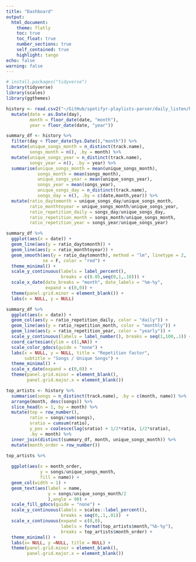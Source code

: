 ```yaml
---
title: "Dashboard"
output:
  html_document:
    theme: flatly
    toc: true
    toc_float: true
    number_sections: true
    self_contained: true
    highlight: tango
echo: false
warning: false
---
```



```r
# install.packages("tidyverse")
library(tidyverse)
library(scales)
library(ggthemes)
```


```r
history <- read.csv2("~/GitHub/spotifyr-playlists-parser/daily_listen/history.txt") %>% 
  mutate(date = as.Date(day),
         month = floor_date(date, "month"),
         year = floor_date(date, "year")) 
```

```r
summary_df <- history %>%
  filter(day < floor_date(Sys.Date(),"month")) %>% 
  mutate(unique_songs_month = n_distinct(track.name),
         songs_month = n(), .by = month) %>% 
  mutate(unique_songs_year = n_distinct(track.name),
         songs_year = n(), .by = year) %>% 
  summarise(unique_songs_month = mean(unique_songs_month),
            songs_month = mean(songs_month),
            unique_songs_year = mean(unique_songs_year),
            songs_year = mean(songs_year),
            unique_songs_day = n_distinct(track.name),
            songs_day = n(), .by = c(date,month,year)) %>% 
  mutate(ratio_daytomonth = unique_songs_day/unique_songs_month,
         ratio_monthtoyear = unique_songs_month/unique_songs_year,
         ratio_repetition_daily = songs_day/unique_songs_day,
         ratio_repetition_month = songs_month/unique_songs_month,
         ratio_repetition_year = songs_year/unique_songs_year)

summary_df %>% 
  ggplot(aes(x = date)) +
  geom_line(aes(y = ratio_daytomonth)) +
  geom_line(aes(y = ratio_monthtoyear)) +
  geom_smooth(aes(y = ratio_daytomonth), method = "lm", linetype = 2,
              se = F, color = "red") +
  theme_minimal() +
  scale_y_continuous(labels = label_percent(),
                     breaks = c(0.05,seq(0,1,.10))) +
  scale_x_date(date_breaks = "month", date_labels = "%m-%y",
               expand = c(0,0)) +
  theme(panel.grid.minor = element_blank()) +
  labs(x = NULL, y = NULL)

summary_df %>% 
  ggplot(aes(x = date)) +
  geom_col(aes(y = ratio_repetition_daily, color = "daily")) +
  geom_line(aes(y = ratio_repetition_month, color = "monthly")) +
  geom_line(aes(y = ratio_repetition_year, color = "yearly")) +
  scale_y_continuous(labels = label_number(), breaks = seq(1,100,.1)) +
  coord_cartesian(ylim = c(1,NA)) + 
  scale_color_gdocs(guide = "none") +
  labs(x = NULL, y = NULL, title = "Repetition factor",
       subtitle = "Songs / Unique Songs") +
  theme_minimal() +
  scale_x_date(expand = c(0,0)) +
  theme(panel.grid.minor = element_blank(),
        panel.grid.major.x = element_blank())
```

```r
top_artists <- history %>% 
  summarise(songs = n_distinct(track.name), .by = c(month, name)) %>% 
  arrange(month, desc(songs)) %>% 
  slice_head(n = 1, by = month) %>% 
  mutate(top = row_number(),
         ratio = songs/sum(songs),
         sratio = cumsum(ratio),
         y_pos = coalesce(lag(sratio) + 1/2*ratio, 1/2*sratio),
         .by = month) %>% 
  inner_join(distinct(summary_df, month, unique_songs_month)) %>% 
  mutate(month_order = row_number()) 

top_artists %>% 
  
  ggplot(aes(x = month_order,
             y = songs/unique_songs_month,
             fill = name)) +
  geom_col(width = 1) +
  geom_text(aes(label = name, 
                y = songs/unique_songs_month/2
                ),angle = 90) +
  scale_fill_gdocs(guide = "none") +
  scale_y_continuous(labels = scales::label_percent(),
                     breaks = seq(0,.1,.01))  +
  scale_x_continuous(expand = c(0,0), 
                     labels = format(top_artists$month,"%b-%y"),
                     breaks = top_artists$month_order) +
  theme_minimal() +
  labs(x= NULL, y =NULL, title = NULL) +
  theme(panel.grid.minor = element_blank(),
        panel.grid.major.x = element_blank())
```



